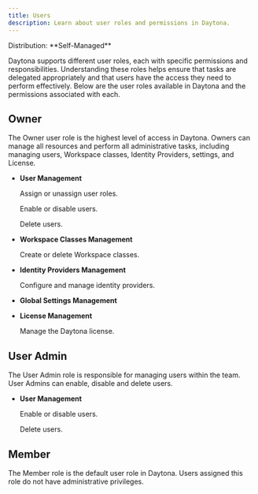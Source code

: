 ```yaml
---
title: Users
description: Learn about user roles and permissions in Daytona.
---
```



<Label>
  Distribution: **Self-Managed**
</Label>

Daytona supports different user roles, each with specific permissions and responsibilities. Understanding these roles helps ensure that tasks are delegated appropriately and that users have the access they need to perform effectively. Below are the user roles available in Daytona and the permissions associated with each.

## Owner

The Owner user role is the highest level of access in Daytona. Owners can manage all resources and perform all administrative tasks, including managing users, Workspace classes, Identity Providers, settings, and License.

- **User Management**

    Assign or unassign user roles.

    Enable or disable users.

    Delete users.

- **Workspace Classes Management**

    Create or delete Workspace classes.

- **Identity Providers Management**

    Configure and manage identity providers.

- **Global Settings Management**

- **License Management**

    Manage the Daytona license.

## User Admin

The User Admin role is responsible for managing users within the team. User Admins can enable, disable and delete users.

- **User Management**

    Enable or disable users.

    Delete users.

## Member

The Member role is the default user role in Daytona. Users assigned this role do not have administrative privileges.
